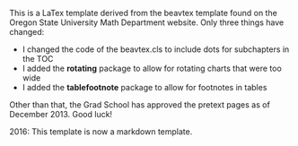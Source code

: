 This is a LaTex template derived from the beavtex template found on the Oregon
State University Math Department website. Only three things have changed:

 - I changed the code of the beavtex.cls to include dots for subchapters in the
   TOC
 - I added the **rotating** package to allow for rotating charts that were too
   wide
 - I added the **tablefootnote** package to allow for footnotes in tables

Other than that, the Grad School has approved the pretext pages as of December
2013. Good luck!

2016: This template is now a markdown template.
